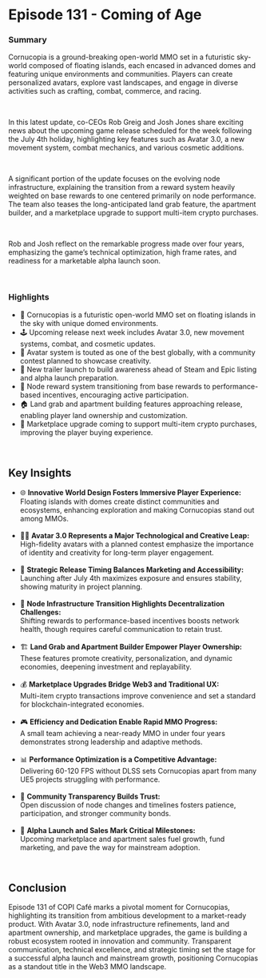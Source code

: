 
# Episode 131 - Coming of Age  

### Summary  

Cornucopia is a ground-breaking open-world MMO set in a futuristic sky-world composed of floating islands, each encased in advanced domes and featuring unique environments and communities. Players can create personalized avatars, explore vast landscapes, and engage in diverse activities such as crafting, combat, commerce, and racing.  

</br>

In this latest update, co-CEOs Rob Greig and Josh Jones share exciting news about the upcoming game release scheduled for the week following the July 4th holiday, highlighting key features such as Avatar 3.0, a new movement system, combat mechanics, and various cosmetic additions.  

</br>

A significant portion of the update focuses on the evolving node infrastructure, explaining the transition from a reward system heavily weighted on base rewards to one centered primarily on node performance. The team also teases the long-anticipated land grab feature, the apartment builder, and a marketplace upgrade to support multi-item crypto purchases.  

</br>

Rob and Josh reflect on the remarkable progress made over four years, emphasizing the game’s technical optimization, high frame rates, and readiness for a marketable alpha launch soon.  

</br>

### Highlights  

<ul className="styled-list">
  <li>🚀 Cornucopias is a futuristic open-world MMO set on floating islands in the sky with unique domed environments.</li>
  <li>🕹️ Upcoming release next week includes Avatar 3.0, new movement systems, combat, and cosmetic updates.</li>
  <li>🎨 Avatar system is touted as one of the best globally, with a community contest planned to showcase creativity.</li>
  <li>🎥 New trailer launch to build awareness ahead of Steam and Epic listing and alpha launch preparation.</li>
  <li>🔗 Node reward system transitioning from base rewards to performance-based incentives, encouraging active participation.</li>
  <li>🏠 Land grab and apartment building features approaching release, enabling player land ownership and customization.</li>
  <li>🛒 Marketplace upgrade coming to support multi-item crypto purchases, improving the player buying experience.</li>
</ul>  

</br>

## Key Insights  

<ul className="styled-list">
  <li>🌐 <strong>Innovative World Design Fosters Immersive Player Experience:</strong><br/>  
  Floating islands with domes create distinct communities and ecosystems, enhancing exploration and making Cornucopias stand out among MMOs.</li>

</br>

  <li>🧍‍♂️ <strong>Avatar 3.0 Represents a Major Technological and Creative Leap:</strong><br/>  
  High-fidelity avatars with a planned contest emphasize the importance of identity and creativity for long-term player engagement.</li>

</br>

  <li>🎯 <strong>Strategic Release Timing Balances Marketing and Accessibility:</strong><br/>  
  Launching after July 4th maximizes exposure and ensures stability, showing maturity in project planning.</li>

</br>

  <li>🔄 <strong>Node Infrastructure Transition Highlights Decentralization Challenges:</strong><br/>  
  Shifting rewards to performance-based incentives boosts network health, though requires careful communication to retain trust.</li>

</br>

  <li>🏗️ <strong>Land Grab and Apartment Builder Empower Player Ownership:</strong><br/>  
  These features promote creativity, personalization, and dynamic economies, deepening investment and replayability.</li>

</br>

  <li>💰 <strong>Marketplace Upgrades Bridge Web3 and Traditional UX:</strong><br/>  
  Multi-item crypto transactions improve convenience and set a standard for blockchain-integrated economies.</li>

</br>

  <li>🎮 <strong>Efficiency and Dedication Enable Rapid MMO Progress:</strong><br/>  
  A small team achieving a near-ready MMO in under four years demonstrates strong leadership and adaptive methods.</li>

</br>

  <li>📊 <strong>Performance Optimization is a Competitive Advantage:</strong><br/>  
  Delivering 60-120 FPS without DLSS sets Cornucopias apart from many UE5 projects struggling with performance.</li>

</br>

  <li>📢 <strong>Community Transparency Builds Trust:</strong><br/>  
  Open discussion of node changes and timelines fosters patience, participation, and stronger community bonds.</li>

</br>

  <li>🌟 <strong>Alpha Launch and Sales Mark Critical Milestones:</strong><br/>  
  Upcoming marketplace and apartment sales fuel growth, fund marketing, and pave the way for mainstream adoption.</li>
</ul>  

</br>

## Conclusion  

Episode 131 of COPI Café marks a pivotal moment for Cornucopias, highlighting its transition from ambitious development to a market-ready product. With Avatar 3.0, node infrastructure refinements, land and apartment ownership, and marketplace upgrades, the game is building a robust ecosystem rooted in innovation and community. Transparent communication, technical excellence, and strategic timing set the stage for a successful alpha launch and mainstream growth, positioning Cornucopias as a standout title in the Web3 MMO landscape.  
